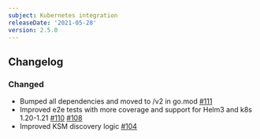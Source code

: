 ```yaml
---
subject: Kubernetes integration
releaseDate: '2021-05-28'
version: 2.5.0
---
```


## Changelog

### Changed

- Bumped all dependencies and moved to /v2 in go.mod [#111](https://github.com/newrelic/nri-kubernetes/pull/111)
- Improved e2e tests with more coverage and support for Helm3 and k8s 1.20-1.21 [#110](https://github.com/newrelic/nri-kubernetes/pull/110) [#108](https://github.com/newrelic/nri-kubernetes/pull/108)
- Improved KSM discovery logic [#104](https://github.com/newrelic/nri-kubernetes/pull/104)
